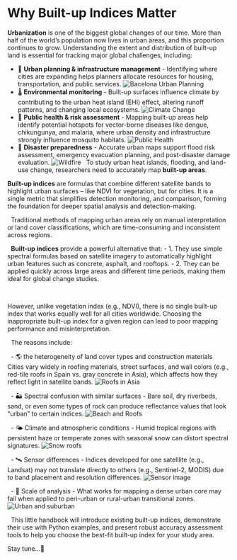 # Why Built-up Indices Matter

**Urbanization** is one of the biggest global changes of our time. More than half of the world's population now lives in urban areas, and this proportion continues to grow. Understanding the extent and distribution of built-up land is essential for tracking major global challenges, including:

- 🌆 **Urban planning & infrastructure management** - Identifying where cities are expanding helps planners allocate resources for housing, transportation, and public services.
![Bacelona Urban Planning](/pic/up1.jpg)
&nbsp;
- 🌡 **Environmental monitoring** - Built-up surfaces influence climate by contributing to the urban heat island (EHI) effect, altering runoff patterns, and changing local ecosystems.
![Climate Change](/pic/ep1.jpg)
&nbsp;
- 🦠 **Public health & risk assessment** - Mapping built-up areas help identify potential hotspots for vector-borne diseases like dengue, chikungunya, and malaria, where urban density and infrastructure strongly influence mosquito habitats.
![Public Health](/pic/ph1.jpg)
&nbsp;
- 🌊 **Disaster preparedness** - Accurate urban maps support flood risk assessment, emergency evacuation planning, and post-disaster damage evaluation.
![Wildfire](/pic/dm1.jpg)
&nbsp;
To study urban heat islands, flooding, and land-use change, researchers need to accurately map **built-up areas**.

**Built-up indices** are formulas that combine different satellite bands to highlight urban surfaces – like NDVI for vegetation, but for cities. It is a single metric that simplifies detection monitoring, and comparison, forming the foundation for deeper spatial analysis and detection-making.

&nbsp;
Traditional methods of mapping urban areas rely on manual interpretation or land cover classifications, which are time-consuming and inconsistent across regions. 

&nbsp;
**Built-up indices** provide a powerful alternative that: 
- 1. They use simple spectral formulas based on satellite imagery to automatically highlight urban features such as concrete, asphalt, and rooftops.
- 2. They can be applied quickly across large areas and different time periods, making them ideal for global change studies.

&nbsp;

However, unlike vegetation index (e.g., NDVI), there is no single built-up index that works equally well for all cities worldwide. Choosing the inappropriate built-up index for a given region can lead to poor mapping performance and misinterpretation.

&nbsp;
The reasons include:

&nbsp;
- 🌎 the heterogeneity of land cover types and construction materials Cities vary widely in roofing materials, street surfaces, and wall colors (e.g., red-tile roofs in Spain vs. gray concrete in Asia), which affects how they reflect light in satellite bands.
![Roofs in Asia](/pic/asia1.jpg)

&nbsp;
- 🏜 Spectral confusion with similar surfaces - Bare soil, dry riverbeds, sand, or even some types of rock can produce reflectance values that look "urban" to certain indices.
![Beach and Roofs](/pic/beach.jpg)

&nbsp;
- 🌤 Climate and atmospheric conditions - Humid tropical regions with persistent haze or temperate zones with seasonal snow can distort spectral signatures.
![Snow roofs](/pic/snow.jpg)

&nbsp;
- 🛰 Sensor differences - Indices developed for one satelllite (e.g., Landsat) may not translate directly to others (e.g., Sentinel-2, MODIS) due to band placement and resolution differences.
![Sensor image](/pic/diff.jpg)

&nbsp;
- 📏 Scale of analysis - What works for mapping a dense urban core may fail when applied to peri-urban or rural-urban transitional zones.
![Urban and suburban](/pic/suburban.jpg)

&nbsp;
This little handbook will introduce existing built-up indices, demonstrate their use with Python examples, and present robust accuracy assessment tools to help you choose the best-fit built-up index for your study area.

Stay tune...🚀
